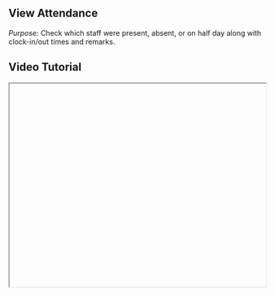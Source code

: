 


<div className="mdx-content">

## View Attendance

  

*Purpose*: Check which staff were present, absent, or on half day along with clock-in/out times and remarks.

## Video Tutorial



<iframe
  width="100%"
  height="400"
  title="View Attendance Tutorial"
  allowFullScreen
  className="rounded-lg"
/>

---

## Steps:



❶ **Go to the Attendance tab under the Staff section.**  
❷ **Click on any specific date in the calendar to see attendance records for that day.**  
❸ **You will be able to see who was Present, Absent, or on Half Day, along with their Clock-in/out times and Remarks.**  
❹ **Click the cancel icon to exit the view.**

---

**Tip for First-Time Users**:  
Quickly track attendance history and ensure transparency in staff management.

<div className="space-y-4 mt-6">

<div className="my-10 border-t border-gray-200" />

## More questions about this


</div>
<div className="space-y-4 mt-6">
  <details className="bg-white rounded-md p-4 border border-gray-300">
  <summary
    className="font-medium text-base text-gray-900"
    style={{
      backgroundColor: 'transparent',
      outline: 'none',
      cursor: 'pointer',
      userSelect: 'none',
      listStyle: 'none',
    }}
  >Can I view attendance history for a past date?</summary>
   <p className="mt-2 text-sm text-gray-700">
      Yes, simply click on the desired past date in the calendar to see attendance records.
    </p>
  </details>

  <details className="bg-white rounded-md p-4 border border-gray-300">
  <summary
    className="font-medium text-base text-gray-900"
    style={{
      backgroundColor: 'transparent',
      outline: 'none',
      cursor: 'pointer',
      userSelect: 'none',
      listStyle: 'none',
    }}
  >Can I filter by staff or attendance type?</summary>
    <p className="mt-2 text-sm text-gray-700">
      Currently, you can view all records for a selected date, filtering options may be added soon.
    </p>
  </details>
</div>
</div>

---

<div className="space-y-4 mt-6">

<div className="my-10 border-t border-gray-200" />

<div className="mdx-content mt-10">

Was this article helpful?

<div style={{ display: 'flex', gap: '1rem' }}>
  <button style={{ padding: '0.5rem', borderRadius: '9999px', backgroundColor: '#f0f0f0' }}>
    👍
  </button>
  <button style={{ padding: '0.5rem', borderRadius: '9999px', backgroundColor: '#f0f0f0' }}>
    👎
  </button>
</div>
</div>

---
</div>
